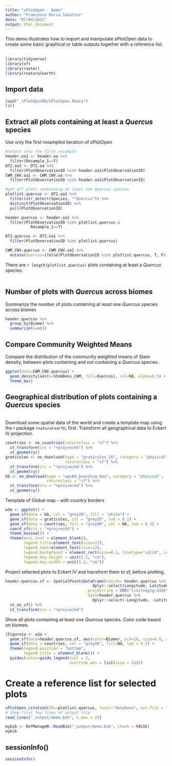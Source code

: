 ```yaml
---
title: "sPlotOpen - Demo"
author: "Francesco Maria Sabatini"
date: "07/04/2021"
output: html_document
---
```


This demo illustrates how to import and manipulate sPlotOpen data to create some basic graphical or table outputs together with a reference list.    
<br>
```r
library(tidyverse)
library(sf)
library(raster)
library(rnaturalearth)
```

## Import data
```r
load("_sPlotOpenDB/sPlotOpen.RData")
ls()
```
## Extract all plots containing at least a *Quercus* species 
Use only the first resampled iteration of sPlotOpen
```r
#select only the first resample
header.oa1 <- header.oa %>% 
  filter(Resample_1==T)
DT2.oa1 <- DT2.oa %>% 
  filter(PlotObservationID %in% header.oa1$PlotObservationID)
CWM_CWV.oa1 <- CWM_CWV.oa %>% 
  filter(PlotObservationID %in% header.oa1$PlotObservationID)
```

```r
#get all plots containing at least one Quercus species
plotlist.quercus <- DT2.oa1 %>% 
  filter(str_detect(Species, "^Quercus")) %>% 
  distinct(PlotObservationID) %>% 
  pull(PlotObservationID)

header.quercus <- header.oa1 %>% 
  filter(PlotObservationID %in% plotlist.quercus & 
           Resample_1==T)

DT2.quercus <- DT2.oa1 %>% 
  filter(PlotObservationID %in% plotlist.quercus)

CWM_CWV.quercus <- CWM_CWV.oa1 %>% 
  mutate(Quercus=ifelse(PlotObservationID %in% plotlist.quercus, T, F))

```
There are `r length(plotlist.quercus)` plots containing at least a *Quercus* species.  
<br>

## Number of plots with *Quercus* across biomes
Summarize the number of plots containing at least one *Quercus* species across biomes  

```r
header.quercus %>% 
  group_by(Biome) %>% 
  summarize(n=n())
```
## Compare Community Weighted Means
Compare the distribution of the community weighted means of Stem density, between plots containing and not containing a *Quercus* species.

```r
ggplot(data=CWM_CWV.quercus) + 
  geom_density(aes(x=StemDens_CWM, fill=Quercus), col=NA, alpha=0.5) + 
  theme_bw()
```

## Geographical distribution of plots containing a *Quercus* species  
<br>
Download some spatial data of the world and create a template map using the r package `rnaturalearth`, first. Transform all geographical data to Eckert IV projection.
```r
countries <- ne_countries(returnclass = "sf") %>% 
  st_transform(crs = "+proj=eck4") %>% 
  st_geometry()
graticules <- ne_download(type = "graticules_15", category = "physical",
                          returnclass = "sf") %>% 
  st_transform(crs = "+proj=eck4") %>% 
  st_geometry()
bb <- ne_download(type = "wgs84_bounding_box", category = "physical",
                  returnclass = "sf") %>% 
  st_transform(crs = "+proj=eck4") %>% 
  st_geometry()
```

Template of Global map - with country borders
```r
w3a <- ggplot() +
  geom_sf(data = bb, col = "grey20", fill = "white") +
  geom_sf(data = graticules, col = "grey20", lwd = 0.1) +
  geom_sf(data = countries, fill = "grey90", col = NA, lwd = 0.3) +
  coord_sf(crs = "+proj=eck4") +
  theme_minimal() +
  theme(axis.text = element_blank(), 
        legend.title=element_text(size=12), 
        legend.text=element_text(size=12),
        legend.background = element_rect(size=0.1, linetype="solid", colour = 1), 
        legend.key.height = unit(1.1, "cm"), 
        legend.key.width = unit(1.1, "cm"))
```
Project selected plots to Eckert IV and transform them to sf, before plotting.
```r
header.quercus.sf <- SpatialPointsDataFrame(coords= header.quercus %>%
                                      dplyr::select(Longitude, Latitude), 
                                    proj4string = CRS("+init=epsg:4326"), 
                                    data=header.quercus %>%
                                      dplyr::select(-Longitude, -Latitude)) %>% 
  st_as_sf() %>% 
  st_transform(crs = "+proj=eck4")
```

Show all plots containing at least one *Quercus* species. Color code based on biomes.
```r
(Figure1a <- w3a + 
  geom_sf(data=header.quercus.sf, aes(color=Biome), pch=16, size=0.8, alpha=0.8) + # aes(col=Dataset),
  geom_sf(data = countries, col = "grey20", fill=NA, lwd = 0.3) + 
  theme(legend.position = "bottom", 
        legend.title = element_blank()) + 
  guides(color=guide_legend(ncol = 2,
                            override.aes = list(size = 2))))
```

# Create a reference list for selected plots
```r
sPlotOpen_citation(IDs=plotlist.quercus, level="database", out.file = "_output/demo.bib")
# show first few lines of output file
read_lines("_output/demo.bib", n_max = 25)
```

```r
mybib <- RefManageR::ReadBib("_output/demo.bib", check = FALSE) 
mybib

```

## sessionInfo()
```r
sessionInfo()
```










